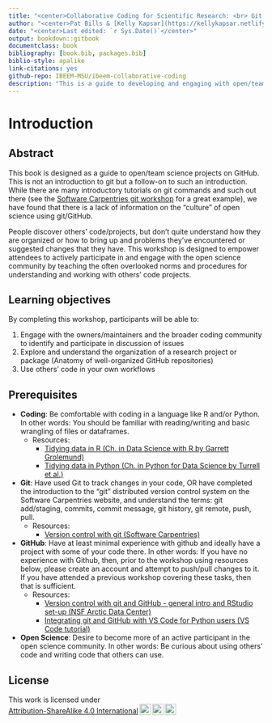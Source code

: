```yaml
---
title: "<center>Collaborative Coding for Scientific Research: <br> Git, GitHub, and open science</center>"
author: "<center>Pat Bills & [Kelly Kapsar](https://kellykapsar.netlify.app)</center>"
date: "<center>Last edited: `r Sys.Date()`</center>"
output: bookdown::gitbook
documentclass: book
bibliography: [book.bib, packages.bib]
biblio-style: apalike
link-citations: yes
github-repo: IBEEM-MSU/ibeem-collaborative-coding
description: "This is a guide to developing and engaging with open/team science projects on GitHub."
---
```


# Introduction {#intro}

## Abstract

This book is designed as a guide to open/team science projects on GitHub. This is not an introduction to git but a follow-on to such an introduction. While there are many introductory tutorials on git commands and such out there (see the [Software Carpentries git workshop](https://swcarpentry.github.io/git-novice/) for a great example), we have found that there is a lack of information on the “culture” of open science using git/GitHub. 

People discover others’ code/projects, but don’t quite understand how they are organized or how to bring up and problems they’ve encountered or suggested changes that they have. This workshop is designed to empower attendees to actively participate in and engage with the open science community by teaching the often overlooked norms and procedures for understanding and working with others’ code projects.

## Learning objectives

By completing this workshop, participants will be able to: 

1. Engage with the owners/maintainers and the broader coding community to identify and participate in discussion of issues
1. Explore and understand the organization of a research project or package (Anatomy of well-organized GitHub repositories) 
1. Use others’ code in your own workflows 

## Prerequisites

-   **Coding**: Be comfortable with coding in a language like R and/or Python. In other words: You should be familiar with reading/writing and basic wrangling of files or dataframes.
    -   Resources:
        -   [Tidying data in R (Ch. in Data Science with R by Garrett Grolemund)](https://garrettgman.github.io/tidying/)
        -   [Tidying data in Python (Ch. in Python for Data Science by Turrell et al.)](https://aeturrell.github.io/python4DS/data-tidy.html)
-   **Git**: Have used Git to track changes in your code, OR have completed the introduction to the "git" distributed version control system on the Software Carpentries website, and understand the terms: git add/staging, commits, commit message, git history, git remote, push, pull.
    -   Resources:
        -   [Version control with git (Software Carpentries)](https://swcarpentry.github.io/git-novice/)
-   **GitHub**: Have at least minimal experience with github and ideally have a project with some of your code there. In other words: If you have no experience with Github, then, prior to the workshop using resources below, please create an account and attempt to push/pull changes to it. If you have attended a previous workshop covering these tasks, then that is sufficient.
    -   Resources:
        -   [Version control with git and GitHub - general intro and RStudio set-up (NSF Arctic Data Center)](https://learning.nceas.ucsb.edu/2023-02-arctic/version-control-with-git-and-github.html#version-control-with-git-and-github)
        -   [Integrating git and GitHub with VS Code for Python users (VS Code tutorial)](https://code.visualstudio.com/docs/introvideos/versioncontrol)
-   **Open Science**: Desire to become more of an active participant in the open science community. In other words: Be curious about using others' code and writing code that others can use.

## License

This work is licensed under <a href="http://creativecommons.org/licenses/by-sa/4.0/?ref=chooser-v1" target="_blank" rel="license noopener noreferrer" style="display:inline-block;">Attribution-ShareAlike 4.0 International<img src="https://mirrors.creativecommons.org/presskit/icons/cc.svg?ref=chooser-v1" style="height:22px!important;margin-left:3px;vertical-align:text-bottom;"/><img src="https://mirrors.creativecommons.org/presskit/icons/by.svg?ref=chooser-v1" style="height:22px!important;margin-left:3px;vertical-align:text-bottom;"/><img src="https://mirrors.creativecommons.org/presskit/icons/sa.svg?ref=chooser-v1" style="height:22px!important;margin-left:3px;vertical-align:text-bottom;"/>
</a>

</p>

